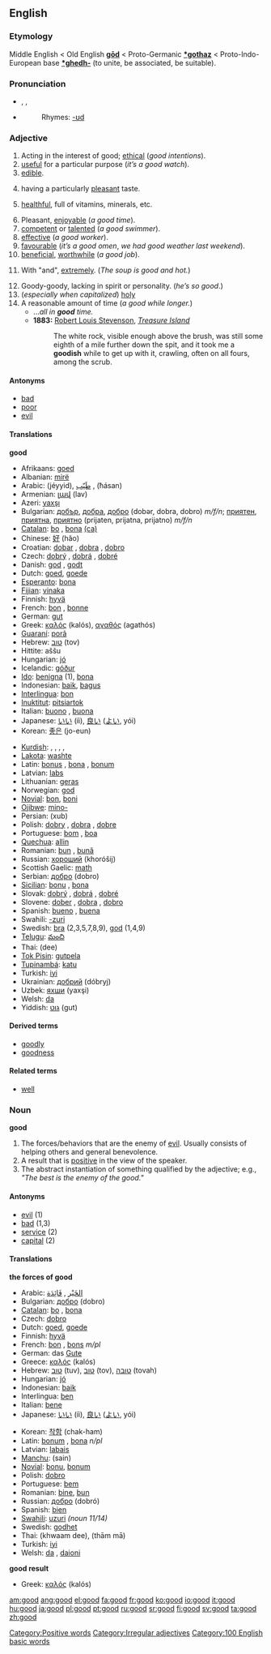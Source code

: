 {{see|goods}}

==English==

{{rank|after|first|down|98|good|never|shall|most}}

===Etymology===
Middle English < Old English '''[[god|gōd]]''' < Proto-Germanic '''[[*gothaz]]''' < Proto-Indo-European base '''[[*ghedh-]]''' (to unite, be associated, be suitable).

===Pronunciation===
*{{AHD|go͝od}}, {{IPA|/ɡʊd/}}, {{SAMPA|/gUd/}}
*{{audio|en-us-good.ogg|Audio (US)}}
*:Rhymes: [[Rhymes:English:-ʊd|-ʊd]]

===Adjective===
{{en-adj|better|best}}

# Acting in the interest of good; [[ethic]]al (''good intentions'').
# [[useful]] for a particular purpose (''it’s a good watch'').
#  [[edible]].
# {{food}} having a particularly [[pleasant]] taste.
# {{food}} [[healthful]], full of vitamins, minerals, etc.
# Pleasant, [[enjoy]]able (''a good time'').
# [[competent]] or [[talent]]ed (''a good swimmer'').
# [[effective]] (''a good worker'').
# [[favourable]] (''it’s a good omen'', ''we had good weather last weekend'').
# [[beneficial]], [[worthwhile]] (''a good job'').
# {{colloquial}} With "and", [[extremely]]. (''The soup is good and hot.'')
# Goody-goody, lacking in spirit or personality. (''he’s so good''.)
# (''especially when capitalized'') [[holy]]
# A reasonable amount of time (''a good while longer.'')
#*...''all in '''good''' time.''
#* '''1883:''' [[w:Robert Louis Stevenson|Robert Louis Stevenson]], ''[[w:Treasure Island|Treasure Island]]''
#*: The white rock, visible enough above the brush, was still some eighth of a mile further down the spit, and it took me a '''goodish''' while to get up with it, crawling, often on all fours, among the scrub.

====Antonyms====
*[[bad]]
*[[poor]]
*[[evil]]

====Translations====
{{rfc-trans}}
'''good'''
{{top}}
*Afrikaans: [[goed]]
*Albanian: [[mirë]]
*Arabic: {{ARchar|[[جيد|جَيّد]]}} (jéyyid), [[طيب|طَيّب]] {{Unicode|(ʈáyyib)}}, {{ARchar|[[حسن|حَسَن]]}} (‎ħásan)
*Armenian: [[լավ]] (lav)
*Azeri: [[yaxşı]]
*Bulgarian: [[добър]], [[добра]], [[добро]] (dobər, dobra, dobro) ''m/f/n''; [[приятен]], [[приятна]], [[приятно]] (prijaten, prijatna, prijatno) ''m/f/n''
*[[Catalan]]: [[bo]] {{m}}, [[bona]] {{f}} [[:ca:bo|(ca)]]
*Chinese: [[好]] (hăo)
*Croatian: [[dobar]] {{m}}, [[dobra]] {{f}}, [[dobro]] {{n}}
*Czech: [[dobrý]] {{m}}, [[dobrá]] {{f}}, [[dobré]] {{n}}
*Danish: [[god#Danish|god]] {{m}}, [[godt]] {{n}}
*Dutch: [[goed]], [[goede]]
*[[Esperanto]]: [[bona]]
*[[Fijian]]: [[vinaka]]
*Finnish: [[hyvä]]
*French: [[bon]] {{m}}, [[bonne]] {{f}}
*German: [[gut#German|gut]]
*Greek: [[καλός]] (kalós), [[αγαθός]] (agathós)
*[[Guaraní]]: [[porã]]
*Hebrew: [[טוב]] (tov)
*Hittite: aššu
*Hungarian: [[jó]]
*Icelandic: [[góður]]
*[[Ido]]: [[benigna]] (1), [[bona]]
*Indonesian: [[baik]], [[bagus]]
*[[Interlingua]]: [[bon]]
*[[Inuktitut]]: [[pitsiartok]]
*Italian: [[buono]] {{m}}, [[buona]] {{f}}
*Japanese: [[いい]] (íi), [[良い]] ([[よい]], yói)
*Korean: [[좋은]] (jo-eun)
{{mid}}
*[[Kurdish]]: {{trad|ku|baş}}, {{trad|ku|qenc}}, {{trad|ku|çê}}, {{trad|ku|çak}}, {{trad|ku|rind}}
*[[Lakota]]: [[washte]]
*Latin: [[bonus]] {{m}}, [[bona]] {{f}}, [[bonum]] {{n}}
*Latvian: [[labs]]
*Lithuanian: [[geras]]
*Norwegian: [[god#Norwegian|god]]
*[[Novial]]: [[bon]], [[boni]]
*[[Ojibwe]]: [[mino-]]
*Persian: {{FAchar|[[خوب]]}} (xub)
*Polish: [[dobry]] {{m}}, [[dobra]] {{f}}, [[dobre]] {{n}}
*Portuguese: [[bom]] {{m}}, [[boa]] {{f}}
*[[Quechua]]: [[allin]]
*Romanian: [[bun]] {{m}}, [[bună]] {{f}}
*Russian: [[хороший]] (khoróšij) {{m}}
*Scottish Gaelic: [[math]]
*Serbian: [[добро]] (dobro)
*[[Sicilian]]: [[bonu]] {{m}}, [[bona]] {{f}}
*Slovak: [[dobrý]] {{m}}, [[dobrá]] {{f}}, [[dobré]] {{n}}
*Slovene: [[dober]] {{m}}, [[dobra]] {{f}}, [[dobro]] {{n}}
*Spanish: [[bueno]] {{m}}, [[buena]] {{f}}
*Swahili: [[-zuri]]
*Swedish: [[bra#Swedish|bra]] (2,3,5,7,8,9), [[god#Swedish|god]] (1,4,9)
*[[Telugu]]: [[మంచి]]
*Thai: {{THchar|[[ดี]]}} (dee)
*[[Tok Pisin]]: [[gutpela]]
*[[Tupinambá]]: [[katu]]
*Turkish: [[iyi]]
*Ukrainian: [[добрий]] (dóbryj)
*Uzbek: [[яхши]] (yaxşi)
*Welsh: [[da]]
*Yiddish: [[גוט]] (gut)
{{bottom}}

====Derived terms====
*[[goodly]]
*[[goodness]]

====Related terms====
*[[well]]

===Noun===
'''good'''

# The forces/behaviors that are the enemy of [[evil]]. Usually consists of helping others and general benevolence.
# A result that is [[positive]] in the view of the speaker.
# The abstract instantiation of something qualified by the adjective; e.g., ''"The best is the enemy of the good."''

====Antonyms====
*[[evil]] (1)
*[[bad]] (1,3)
*[[service]] (2)
*[[capital]] (2)

====Translations====
'''the forces of good'''
{{top}}
*Arabic: [[الخير|الخَيْر]] {{IPAchar|(al-khéːr)}}, [[فائدة|فَائِدَة]] {{IPAchar|(fáː’idah)}}
*Bulgarian: [[добро]] (dobro) {{n}}
*[[Catalan]]: [[bo]] {{m}}, [[bona]] {{f}}
*Czech: [[dobro]] {{n}}
*Dutch: [[goed]], [[goede]]
*Finnish: [[hyvä]]
*French: [[bon]] {{m}}, [[bons]] ''m/pl''
*German: das [[Gute]] {{n}}
*Greece: [[καλός]] (kalós) {{m}}
*Hebrew: [[טוב]] (tuv), [[טוב]] (tov), [[טובה]] (tovah)
*Hungarian: [[jó]]
*Indonesian: [[baik]]
*Interlingua: [[ben]]
*Italian: [[bene]] {{m}}
*Japanese: [[いい]] (íi), [[良い]] ([[よい]], yói)
{{mid}}
*Korean: [[착함]] (chak-ham)
*Latin: [[bonum]] {{n}}, [[bona]] ''n/pl''
*Latvian: [[labais]] {{m}}
*[[Manchu]]: (sain)
*[[Novial]]: [[bonu]], [[bonum]]
*Polish: [[dobro]] {{n}}
*Portuguese: [[bem]] {{m}}
*Romanian: [[bine]], [[bun]] {{n}}
*Russian: [[добро]] (dobró) {{n}}
*Spanish: [[bien]] {{m}}
*[[Swahili]]: [[uzuri]] ''(noun 11/14)''
*Swedish: [[godhet]]
*Thai: {{THchar|[[ความดี]]}} (khwaam dee), {{THchar|[[ธรรม]]}} (thām mā)
*Turkish: [[iyi]]
*Welsh: [[da]] {{m}}, [[daioni]] {{m}}
{{bottom}}

'''good result'''
{{top}}
*Greek: [[καλός]] (kalós) {{m}}
{{mid}}
{{bottom}}

[[Category:Positive words]]
[[Category:Irregular adjectives]]
[[Category:100 English basic words]]

[[am:good]]
[[ang:good]]
[[el:good]]
[[fa:good]]
[[fr:good]]
[[ko:good]]
[[io:good]]
[[it:good]]
[[hu:good]]
[[ja:good]]
[[pl:good]]
[[pt:good]]
[[ru:good]]
[[sr:good]]
[[fi:good]]
[[sv:good]]
[[ta:good]]
[[zh:good]]